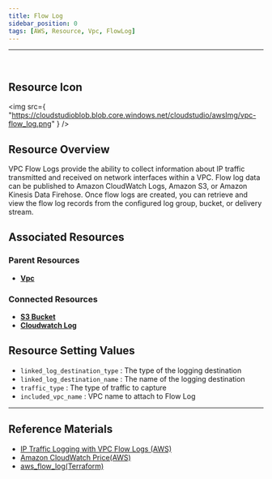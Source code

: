 ```yaml
---
title: Flow Log
sidebar_position: 0
tags: [AWS, Resource, Vpc, FlowLog]
---
```


<hr />
<br />

## Resource Icon

<img
    src={
        "https://cloudstudioblob.blob.core.windows.net/cloudstudio/awsImg/vpc-flow_log.png"
    }
/>

## Resource Overview

VPC Flow Logs provide the ability to collect information about IP traffic transmitted and received on network interfaces within a VPC. 
Flow log data can be published to Amazon CloudWatch Logs, Amazon S3, or Amazon Kinesis Data Firehose. 
Once flow logs are created, you can retrieve and view the flow log records from the configured log group, bucket, or delivery stream.

## Associated Resources

### Parent Resources

-   [**Vpc**](https://docs.cstudio.app/en/docs/resource/aws/Vpc/)

### Connected Resources

-   [**S3 Bucket**](https://docs.cstudio.app/en/docs/resource/aws/S3/S3Bucket)
-   [**Cloudwatch Log**](https://docs.cstudio.app/en/docs/resource/aws/Cloudwatch/Log)

## Resource Setting Values

- `linked_log_destination_type` : The type of the logging destination
- `linked_log_destination_name` : The name of the logging destination
- `traffic_type` : The type of traffic to capture
- `included_vpc_name` : VPC name to attach to Flow Log

---

## Reference Materials

-   [IP Traffic Logging with VPC Flow Logs (AWS)](https://docs.aws.amazon.com/ko_kr/vpc/latest/userguide/flow-logs.html)
-   [Amazon CloudWatch Price(AWS)](https://aws.amazon.com/ko/cloudwatch/pricing/)
-   [aws_flow_log(Terraform)](https://registry.terraform.io/providers/hashicorp/aws/latest/docs/resources/flow_log)
